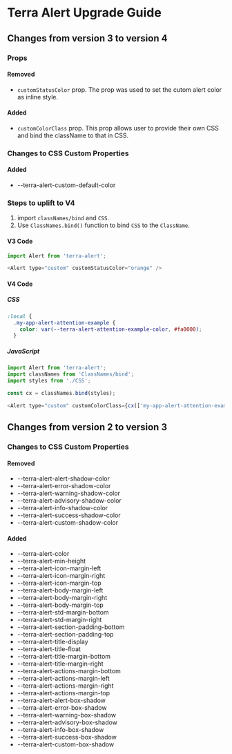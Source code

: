 
<Badge />

# Terra Alert Upgrade Guide

## Changes from version 3 to version 4

### Props
#### Removed
* `customStatusColor` prop. The prop was used to set the cutom alert color as inline style.

#### Added
* `customColorClass` prop. This prop allows user to provide their own CSS and bind the className to that in CSS.

### Changes to CSS Custom Properties

#### Added
* --terra-alert-custom-default-color

### Steps to uplift to V4
1. import `classNames/bind` and `CSS`. 
2. Use `ClassNames.bind()` function to bind `CSS` to the `ClassName`.

#### V3 Code
```javascript
import Alert from 'terra-alert';

<Alert type="custom" customStatusColor="orange" />
```

#### V4 Code
##### CSS
```CSS
:local {
  .my-app-alert-attention-example {
    color: var(--terra-alert-attention-example-color, #fa0000);
  }
```
##### JavaScript
```javascript
import Alert from 'terra-alert';
import classNames from 'ClassNames/bind';
import styles from './CSS';

const cx = classNames.bind(styles);

<Alert type="custom" customColorClass={cx(['my-app-alert-attention-example'])} />

```

## Changes from version 2 to version 3


### Changes to CSS Custom Properties

#### Removed
* --terra-alert-alert-shadow-color
* --terra-alert-error-shadow-color
* --terra-alert-warning-shadow-color
* --terra-alert-advisory-shadow-color
* --terra-alert-info-shadow-color
* --terra-alert-success-shadow-color
* --terra-alert-custom-shadow-color

#### Added
* --terra-alert-color
* --terra-alert-min-height
* --terra-alert-icon-margin-left
* --terra-alert-icon-margin-right
* --terra-alert-icon-margin-top
* --terra-alert-body-margin-left
* --terra-alert-body-margin-right
* --terra-alert-body-margin-top
* --terra-alert-std-margin-bottom
* --terra-alert-std-margin-right
* --terra-alert-section-padding-bottom
* --terra-alert-section-padding-top
* --terra-alert-title-display
* --terra-alert-title-float
* --terra-alert-title-margin-bottom
* --terra-alert-title-margin-right
* --terra-alert-actions-margin-bottom
* --terra-alert-actions-margin-left
* --terra-alert-actions-margin-right
* --terra-alert-actions-margin-top
* --terra-alert-alert-box-shadow
* --terra-alert-error-box-shadow
* --terra-alert-warning-box-shadow
* --terra-alert-advisory-box-shadow
* --terra-alert-info-box-shadow
* --terra-alert-success-box-shadow
* --terra-alert-custom-box-shadow

